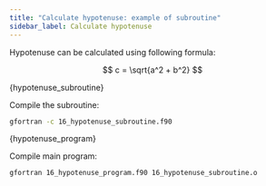 ```yaml
---
title: "Calculate hypotenuse: example of subroutine"
sidebar_label: Calculate hypotenuse
---
```

Hypotenuse can be calculated using following formula:

$$
c = \sqrt{a^2 + b^2}
$$


<CodeBlock language="fortran" title="src/16_hypotenuse_subroutine.f90" showLineNumbers>{hypotenuse_subroutine}</CodeBlock>

Compile the subroutine:
```bash
gfortran -c 16_hypotenuse_subroutine.f90
```


<CodeBlock language="fortran" title="src/16_hypotenuse_program.f90" showLineNumbers>{hypotenuse_program}</CodeBlock>

Compile main program:
```bash
gfortran 16_hypotenuse_program.f90 16_hypotenuse_subroutine.o
```
